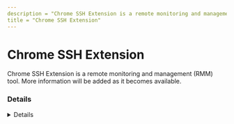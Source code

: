 ---
description = "Chrome SSH Extension is a remote monitoring and management (RMM) tool. More information will be added as it becomes available."
title = "Chrome SSH Extension"
---



# Chrome SSH Extension

Chrome SSH Extension is a remote monitoring and management (RMM) tool. More information will be added as it becomes available.

### Details
<Details author={""}
         category={""}
         created={""}
         website={""}
         lastModified={""}
         privileges={""}
         free={ false }
         verification={ false }
/>

#### Installation Paths
<Card code={ ["C:\\Users\\*\\AppData\\Local\\Google\\Chrome\\User Data\\Default\\Extensions\\iodihamcpbpeioajjeobimgagajmlibd*", "*Users\\*\\AppData\\Local\\Google\\Chrome\\User Data\\Default\\Extensions\\iodihamcpbpeioajjeobimgagajmlibd*"] }/>





### Forensic Artifacts










